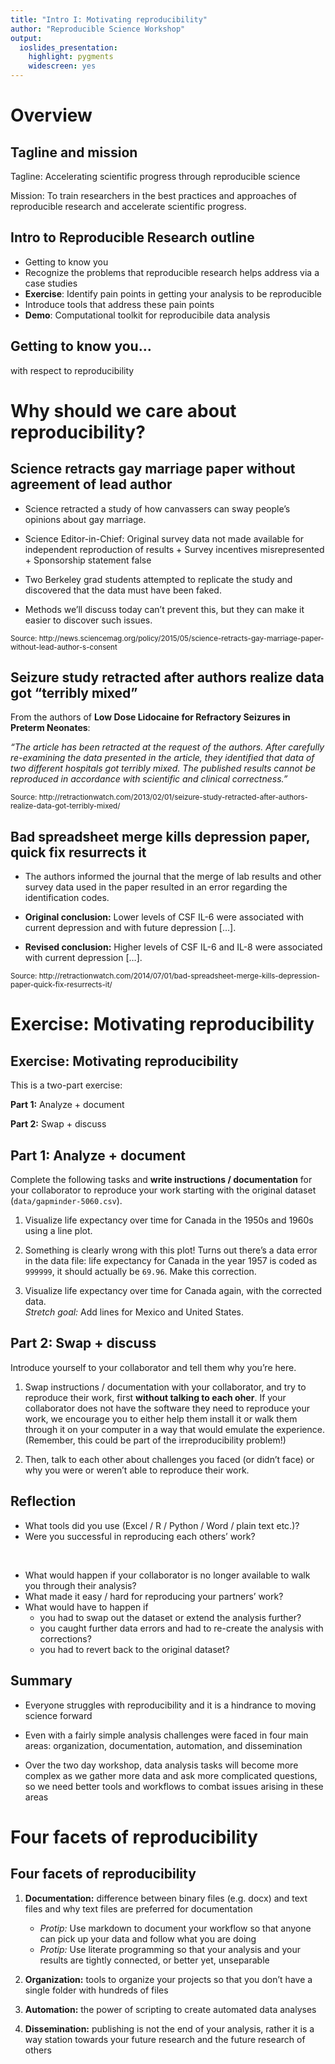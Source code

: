 ```yaml
---
title: "Intro I: Motivating reproducibility"
author: "Reproducible Science Workshop"
output:
  ioslides_presentation:
    highlight: pygments
    widescreen: yes
---
```


# Overview

## Tagline and mission

Tagline: Accelerating scientific progress through reproducible science

Mission: To train researchers in the best practices and approaches of 
reproducible research and accelerate scientific progress.


## Intro to Reproducible Research outline

- Getting to know you
- Recognize the problems that reproducible research helps address 
via a case studies
- **Exercise**: Identify pain points in getting your analysis to be reproducible
- Introduce tools that address these pain points
- **Demo**: Computational toolkit for reproducibile data analysis


## Getting to know you...

with respect to reproducibility



# Why should we care about reproducibility?

## Science retracts gay marriage paper without agreement of lead author

- Science retracted a study of how canvassers can sway people's opinions about 
gay marriage.

- Science Editor-in-Chief: Original survey data not made available for independent
reproduction of results + Survey incentives misrepresented + Sponsorship 
statement false

- Two Berkeley grad students attempted to replicate the study and discovered that 
the data must have been faked.

- Methods we'll discuss today can't prevent this, but they can make it easier to 
discover such issues.

<small>
Source: 
http://news.sciencemag.org/policy/2015/05/science-retracts-gay-marriage-paper-without-lead-author-s-consent
</small>


## Seizure study retracted after authors realize data got "terribly mixed"

From the authors of **Low Dose Lidocaine for Refractory Seizures in Preterm Neonates**:

*"The article has been retracted at the request of the authors. After carefully 
re-examining the data presented in the article, they identified that data of two 
different hospitals got terribly mixed. The published results cannot be reproduced in
accordance with scientific and clinical correctness."*

<small>
Source: http://retractionwatch.com/2013/02/01/seizure-study-retracted-after-authors-realize-data-got-terribly-mixed/
</small>


## Bad spreadsheet merge kills depression paper, quick fix resurrects it

- The authors informed the journal that the merge of lab results and other survey 
data used in the paper resulted in an error regarding the identification codes.

- **Original conclusion:** Lower levels of CSF IL-6 were associated with current 
depression and with future depression [...].

- **Revised conclusion:** Higher levels of CSF IL-6 and IL-8 were associated with 
current depression [...].

<small>
Source: 
http://retractionwatch.com/2014/07/01/bad-spreadsheet-merge-kills-depression-paper-quick-fix-resurrects-it/
</small>


# Exercise: Motivating reproducibility

## Exercise: Motivating reproducibility

This is a two-part exercise:

**Part 1:** Analyze + document

**Part 2:** Swap + discuss


## Part 1: Analyze + document

Complete the following tasks and **write instructions / documentation** for your 
collaborator to reproduce your work starting with the original dataset 
(`data/gapminder-5060.csv`).

1. Visualize life expectancy over time for Canada in the 1950s and 1960s using 
a line plot.

2. Something is clearly wrong with this plot! Turns out there's a data error 
in the data file: life expectancy for Canada in the year 1957 is coded
as `999999`, it should actually be `69.96`. Make this correction.

3. Visualize life expectancy over time for Canada again, with the corrected data.<br>
*Stretch goal:* Add lines for Mexico and United States.


## Part 2: Swap + discuss

Introduce yourself to your collaborator and tell them why you're here.

1. Swap instructions / documentation with your collaborator, and try to reproduce 
their work, first **without talking to each oher**. 
If your collaborator does not have the software they need to reproduce your work, we 
encourage you to either help them install it or walk them through it on your computer 
in a way that would emulate the experience. (Remember, this could be part of the 
irreproducibility problem!)

2. Then, talk to each other about challenges you faced (or didn't face) or why 
you were or weren't able to reproduce their work.


## Reflection

- What tools did you use (Excel / R / Python / Word / plain text etc.)?
- Were you successful in reproducing each others' work?

<br>

- What would happen if your collaborator is no longer available to walk you through 
their analysis?
- What made it easy / hard for reproducing your partners' work?
- What would have to happen if 
    - you had to swap out the dataset or extend the analysis further?
    - you caught further data errors and had to re-create the analysis
    with corrections?
    - you had to revert back to the original dataset?
    

## Summary

- Everyone struggles with reproducibility and it is a hindrance to moving 
science forward

- Even with a fairly simple analysis challenges were faced in four main areas:
organization, documentation, automation, and dissemination

- Over the two day workshop, data analysis tasks will become more complex as we 
gather more data and ask more complicated questions, so we need better tools and 
workflows to combat issues arising in these areas

# Four facets of reproducibility

## Four facets of reproducibility

1. **Documentation:** difference between binary files (e.g. docx) and text files and
why text files are preferred for documentation
    - *Protip:* Use markdown to document your workflow so that anyone can pick up your
    data and follow what you are doing
    - *Protip:* Use literate programming so that your analysis and your results are
    tightly connected, or better yet, unseparable

2. **Organization:** tools to organize your projects so that you don't have a single 
folder with hundreds of files

3. **Automation:** the power of scripting to create automated data analyses

4. **Dissemination:** publishing is not the end of your analysis, rather it is a way 
station towards your future research and the future research of others
